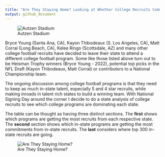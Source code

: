 ```yaml
---
title: "Are They Staying Home? Looking at Whether College Recruits Commit to In-State Schools"
output: github_document
---
```


![Autzen Stadium](https://images.unsplash.com/photo-1506277826-0c67dfa382c6?ixlib=rb-1.2.1&ixid=MnwxMjA3fDB8MHxwaG90by1wYWdlfHx8fGVufDB8fHx8&auto=format&fit=crop&w=2304&q=80)

Bryce Young (Santa Ana, CA), Kayon Thibodeaux (S. Los Angeles, CA), Matt Corral (Long Beach, CA), Kelee Ringo (Scottsdale, AZ) and many other college football recruits have decided to leave their state to attend a different college football program. Some like those listed above turn out to be Heisman Trophy winners (Bryce Young - 2022), potential top picks in the NFL Draft (Kayon Thibodeaux, Matt Corral) or contributors to a National Championship team.

The ongoing discussion among college football programs is that they need to keep as much in-state talent, especially 5 and 4 star recruits, while making inroads in talent rich states to build a winning team. With National Signing Day around the corner I decide to do a state analysis of college recruits to see which college programs are dominating each state.

The table can be thought as having three distinct sections. The **first** shows which programs are getting the most recruits from each respective state. The **second** section shows which in-state programs are getting the most commitments from in-state recruits. The **last** considers where top 300 in-state recruits are going.

![Are They Staying Home?](Staying Home.png)
